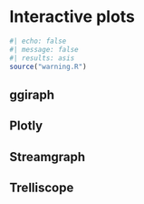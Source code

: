 # Interactive plots {#sec-interactive-plots}

```r
#| echo: false
#| message: false
#| results: asis
source("warning.R")
```

## ggiraph

## Plotly

## Streamgraph

## Trelliscope
